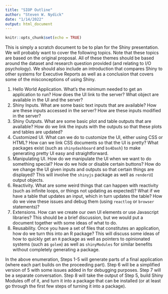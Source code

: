 ```yaml
---
title: "SIOP Outline"
author: "Steven W. Nydick"
date: "1/14/2022"
output: html_document
---
```


```r
knitr::opts_chunk$set(echo = TRUE)
```

This is simply a scratch document to be to plan for the Shiny presentation. We will probably want to cover the following topics. Note that these topics are based on the original proposal. All of these themes should be based around the dataset and research question provided (and relating to I/O psychology). We should also include an introduction that compares Shiny to other systems for Executive Reports as well as a conclusion that covers some of the misconceptions of using Shiny.

1. Hello World Application. What's the minimum needed to get an application to run? How does the UI link to the server? What object are available in the UI and the server?
2. Shiny Inputs. What are some basic text inputs that are available? How are these inputs accessed in the server? How are these inputs modified in the server?
3. Shiny Outputs. What are some basic plot and table outputs that are available? How do we link the inputs with the outputs so that these plots and tables are updated?
4. Customized UI. What can we do to customize the UI, either using CSS or HTML? How can we link CSS documents so that the UI is pretty? What packages exist (such as `shinydashboard` and `bs4Dash`) to make generating pretty UI easy and straightforward.
5. Manipulating UI. How do we manipulate the UI when we want to do something special? How do we hide or disable certain buttons? How do we change the UI given inputs and outputs so that certain things are displayed? This will involve the `shinyjs` package as well as `renderUI` output objects.
6. Reactivity. What are some weird things that can happen with reactivity (such as infinite loops, or things not updating as expected)? What if we have a table that updates an input, which in turn updates the table? How do we view these issues and debug them (using `reactlog` or `browser` statements)?
7. Extensions. How can we create our own UI elements or use Javascript libraries? This should be a brief discussion, but we would put a document together with some ideas of what to do.
8. Reusability. Once you have a set of files that constitutes an application, how do we turn this into an R package? This will discuss some ideas of how to quickly get an `R` package as well as pointers to opinionated systems (such as `golem`) as well as `shinyModules` for similar benefits without completely generating a package.

In the above enumeration, Steps 1-5 will generate parts of a final application (where each part builds on the proceeding part). Step 6 will be a simplified version of 5 with some issues added in for debugging purposes. Step 7 will be a separate conversation. Step 8 will take the output of Step 5, build Shiny Modules off of it, and turn it into a package that can be installed (or at least go through the first few steps of turning it into a package).
